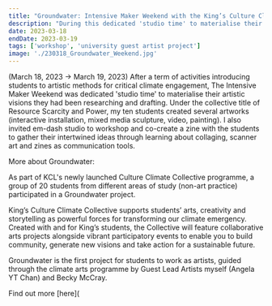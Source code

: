 ```yaml
---
title: "Groundwater: Intensive Maker Weekend with the King’s Culture Climate Collective Student Artists at King's College London"
description: "During this dedicated 'studio time' to materialise their artistic visions my ten students created several artworks under the umbrella title of Resource Scarcity and Power, from interactive installation, mixed media sculpture, video and painting. I also invited em-dash studio to workshop and co-create a collective zine with the students to gather the intertwined ideas. (March 18, 2023 → March 19, 2023)"
date: 2023-03-18
endDate: 2023-03-19
tags: ['workshop', 'university guest artist project']
image: './230318_Groundwater_Weekend.jpg'
---
```


(March 18, 2023 → March 19, 2023) After a term of activities introducing students to artistic methods for critical climate engagement, The Intensive Maker Weekend was dedicated 'studio time' to materialise their artistic visions they had been researching and drafting. Under the collective title of Resource Scarcity and Power, my ten students created several artworks (interactive installation, mixed media sculpture, video, painting). I also invited em-dash studio to workshop and co-create a zine with the students to gather their intertwined ideas through learning about  collaging, scanner art and zines as communication tools.

More about Groundwater: 

As part of KCL's newly launched Culture Climate Collective programme, a group of 20 students from different areas of study (non-art practice) participated in a Groundwater project.

King’s Culture Climate Collective supports students’ arts, creativity and storytelling as powerful forces for transforming our climate emergency. Created with and for King’s students, the Collective will feature collaborative arts projects alongside vibrant participatory events to enable you to build community, generate new visions and take action for a sustainable future.  

Groundwater is the first project for students to work as artists, guided through the climate arts programme by Guest Lead Artists myself (Angela YT Chan) and Becky McCray. 


Find out more [here](